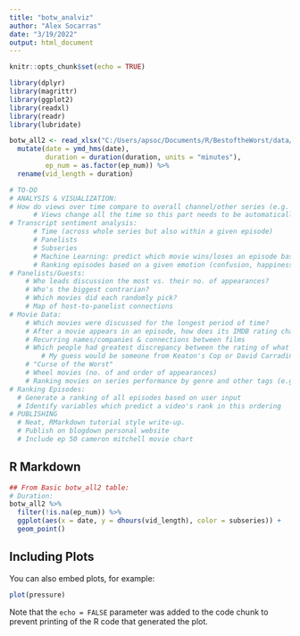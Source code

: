 ```yaml
---
title: "botw_analviz"
author: "Alex Socarras"
date: "3/19/2022"
output: html_document
---
```


```r
knitr::opts_chunk$set(echo = TRUE)

library(dplyr)
library(magrittr)
library(ggplot2)
library(readxl)
library(readr)
library(lubridate)

botw_all2 <- read_xlsx("C:/Users/apsoc/Documents/R/BestoftheWorst/data/botw_all2.xlsx") %>%
  mutate(date = ymd_hms(date), 
         duration = duration(duration, units = "minutes"), 
         ep_num = as.factor(ep_num)) %>% 
  rename(vid_length = duration)

# TO-DO
# ANALYSIS & VISUALIZATION: 
# How do views over time compare to overall channel/other series (e.g. HITB, RE:View)?
      # Views change all the time so this part needs to be automatically updated 
# Transcript sentiment analysis: 
      # Time (across whole series but also within a given episode)
      # Panelists
      # Subseries 
      # Machine Learning: predict which movie wins/loses an episode based on transcript?  
      # Ranking episodes based on a given emotion (confusion, happiness, etc.)
# Panelists/Guests: 
    # Who leads discussion the most vs. their no. of appearances?
    # Who's the biggest contrarian?
    # Which movies did each randomly pick?
    # Map of host-to-panelist connections
# Movie Data: 
    # Which movies were discussed for the longest period of time?
    # After a movie appears in an episode, how does its IMDB rating change? 
    # Recurring names/companies & connections between films 
    # Which people had greatest discrepancy between the rating of what they appeared in on BOTW vs. their entire career?
        # My guess would be someone from Keaton's Cop or David Carradine or Denise Crosby or Dan Haggerty 
    # "Curse of the Worst" 
    # Wheel movies (no. of and order of appearances)
    # Ranking movies on series performance by genre and other tags (e.g. creature/monster movie)
# Ranking Episodes: 
  # Generate a ranking of all episodes based on user input 
  # Identify variables which predict a video's rank in this ordering 
# PUBLISHING
  # Neat, RMarkdown tutorial style write-up. 
  # Publish on blogdown personal website 
  # Include ep 50 cameron mitchell movie chart 

```




## R Markdown

```r
## From Basic botw_all2 table: 
# Duration: 
botw_all2 %>% 
  filter(!is.na(ep_num)) %>% 
  ggplot(aes(x = date, y = dhours(vid_length), color = subseries)) + 
  geom_point() 

```

## Including Plots

You can also embed plots, for example:

```r
plot(pressure)
```

Note that the `echo = FALSE` parameter was added to the code chunk to prevent printing of the R code that generated the plot.
